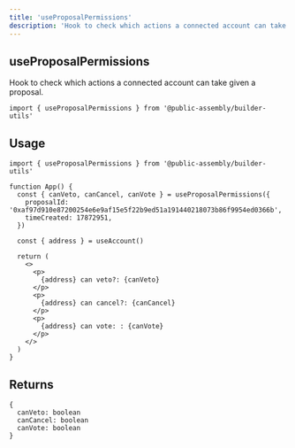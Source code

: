 ```yaml
---
title: 'useProposalPermissions'
description: 'Hook to check which actions a connected account can take given a proposal.'
---
```


## useProposalPermissions

Hook to check which actions a connected account can take given a proposal.

```tsx
import { useProposalPermissions } from '@public-assembly/builder-utils'
```

## Usage

```tsx
import { useProposalPermissions } from '@public-assembly/builder-utils'

function App() {
  const { canVeto, canCancel, canVote } = useProposalPermissions({
    proposalId: '0xaf97d910e87200254e6e9af15e5f22b9ed51a191440218073b86f9954ed0366b',
    timeCreated: 17872951,
  })

  const { address } = useAccount()

  return (
    <>
      <p>
        {address} can veto?: {canVeto}
      </p>
      <p>
        {address} can cancel?: {canCancel}
      </p>
      <p>
        {address} can vote: : {canVote}
      </p>
    </>
  )
}
```

## Returns

```tsx
{
  canVeto: boolean
  canCancel: boolean
  canVote: boolean
}
```
